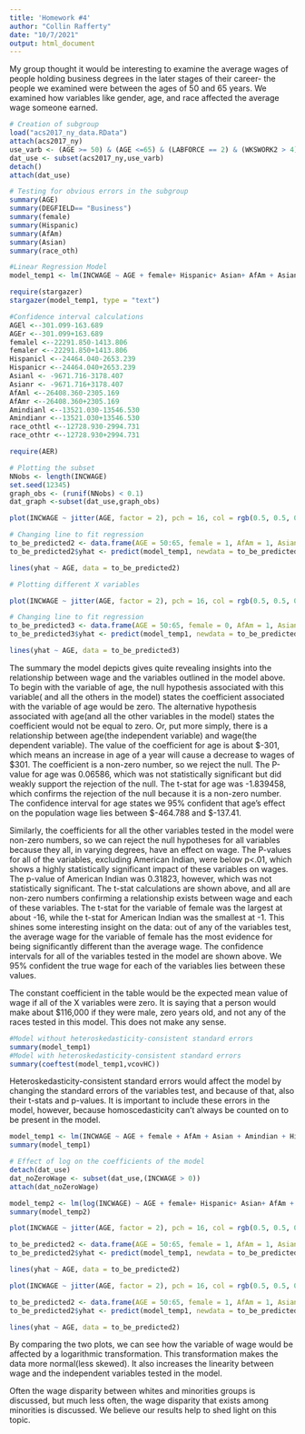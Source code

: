 ```yaml
---
title: 'Homework #4'
author: "Collin Rafferty"
date: "10/7/2021"
output: html_document
---
```


My group thought it would be interesting to examine the average wages of people holding business degrees in the later stages of their career- the people we examined were between the ages of 50 and 65 years. We examined how variables like gender, age, and race affected the average wage someone earned.

```r
# Creation of subgroup 
load("acs2017_ny_data.RData")
attach(acs2017_ny)
use_varb <- (AGE >= 50) & (AGE <=65) & (LABFORCE == 2) & (WKSWORK2 > 4) & (UHRSWORK >= 40) & (DEGFIELD== "Business")
dat_use <- subset(acs2017_ny,use_varb) 
detach()
attach(dat_use)

# Testing for obvious errors in the subgroup
summary(AGE)
summary(DEGFIELD== "Business")
summary(female)
summary(Hispanic)
summary(AfAm)
summary(Asian)
summary(race_oth)
```

```r
#Linear Regression Model
model_temp1 <- lm(INCWAGE ~ AGE + female+ Hispanic+ Asian+ AfAm + Asian + Amindian + race_oth) 

require(stargazer)
stargazer(model_temp1, type = "text")

#Confidence interval calculations
AGEl <--301.099-163.689  
AGEr <--301.099+163.689 
femalel <--22291.850-1413.806
femaler <--22291.850+1413.806
Hispanicl <--24464.040-2653.239
Hispanicr <--24464.040+2653.239
Asianl <- -9671.716-3178.407
Asianr <- -9671.716+3178.407
AfAml <--26408.360-2305.169
AfAmr <--26408.360+2305.169
Amindianl <--13521.030-13546.530
Amindianr <--13521.030+13546.530
race_othtl <--12728.930-2994.731
race_othtr <--12728.930+2994.731

require(AER)

# Plotting the subset
NNobs <- length(INCWAGE)
set.seed(12345) 
graph_obs <- (runif(NNobs) < 0.1) 
dat_graph <-subset(dat_use,graph_obs)  

plot(INCWAGE ~ jitter(AGE, factor = 2), pch = 16, col = rgb(0.5, 0.5, 0.5, alpha = 0.2), ylim = c(0,80000), data = dat_graph)

# Changing line to fit regression
to_be_predicted2 <- data.frame(AGE = 50:65, female = 1, AfAm = 1, Asian = 0, Amindian = 0, race_oth = 0, Hispanic = 1, DEGFIELD="Business")
to_be_predicted2$yhat <- predict(model_temp1, newdata = to_be_predicted2)

lines(yhat ~ AGE, data = to_be_predicted2)

# Plotting different X variables

plot(INCWAGE ~ jitter(AGE, factor = 2), pch = 16, col = rgb(0.5, 0.5, 0.5, alpha = 0.2), ylim = c(0,120000), data = dat_graph,xlab= "Age (years)", ylab="Wage ($)")

# Changing line to fit regression
to_be_predicted3 <- data.frame(AGE = 50:65, female = 0, AfAm = 1, Asian = 0, Amindian = 0, race_oth = 0, Hispanic = 1)
to_be_predicted3$yhat <- predict(model_temp1, newdata = to_be_predicted3)

lines(yhat ~ AGE, data = to_be_predicted3)

```

The summary the model depicts gives quite revealing insights into the relationship between wage and the variables outlined in the model above. To begin with the variable of age, the null hypothesis associated with this variable( and all the others in the model) states the coefficient associated with the variable of age would be zero. The alternative hypothesis associated with age(and all the other variables in the model) states the coefficient would not be equal to zero. Or, put more simply, there is a relationship between age(the independent variable) and wage(the dependent variable). The value of the coefficient for age is about $-301, which means an increase in age of a year will cause a decrease to wages of $301. The coefficient is a non-zero number, so we reject the null. The P-value for age was 0.06586, which was not statistically significant but did weakly support the rejection of the null. The t-stat for age was -1.839458, which confirms the rejection of the null because it is a non-zero number. The confidence interval for age states we 95% confident that age's effect on the population wage lies between $-464.788 and $-137.41.

Similarly, the coefficients for all the other variables tested in the model were non-zero numbers, so we can reject the null hypotheses for all variables because they all, in varying degrees, have an effect on wage. The P-values for all of the variables, excluding American Indian, were below p<.01, which shows a highly statistically significant impact of these variables on wages. The p-value of American Indian was 0.31823, however, which was not statistically significant. The t-stat calculations are shown above, and all are non-zero numbers confirming a relationship exists between wage and each of these variables. The t-stat for the variable of female was the largest at about -16, while the t-stat for American Indian was the smallest at -1. This shines some interesting insight on the data: out of any of the variables test, the average wage for the variable of female has the most evidence for being significantly different than the average wage. The confidence intervals for all of the variables tested in the model are shown above. We 95% confident the true wage for each of the variables lies between these values.

The constant coefficient in the table would be the expected mean value of wage if all of the X variables were zero. It is saying that a person would make about $116,000 if they were male, zero years old, and not any of the races tested in this model. This does not make any sense. 

```r
#Model without heteroskedasticity-consistent standard errors
summary(model_temp1)
#Model with heteroskedasticity-consistent standard errors
summary(coeftest(model_temp1,vcovHC))
```
 Heteroskedasticity-consistent standard errors would affect the model by changing the standard errors of the variables test, and because of that, also their t-stats and p-values. It is important to include these errors in the model, however, because homoscedasticity can't always be counted on to be present in the model. 

```r
model_temp1 <- lm(INCWAGE ~ AGE + female + AfAm + Asian + Amindian + Hispanic + race_oth )
summary(model_temp1)

# Effect of log on the coefficients of the model
detach(dat_use)
dat_noZeroWage <- subset(dat_use,(INCWAGE > 0))
attach(dat_noZeroWage)

model_temp2 <- lm(log(INCWAGE) ~ AGE + female+ Hispanic+ Asian+ AfAm + Asian + Amindian + race_oth) 
summary(model_temp2)
```

```r
plot(INCWAGE ~ jitter(AGE, factor = 2), pch = 16, col = rgb(0.5, 0.5, 0.5, alpha = 0.2), ylim = c(0,80000), data = dat_graph, xlab= "Age (years)", ylab="Wage ($)")

to_be_predicted2 <- data.frame(AGE = 50:65, female = 1, AfAm = 1, Asian = 0, Amindian = 0, race_oth = 0, Hispanic = 1, DEGFIELD="Business")
to_be_predicted2$yhat <- predict(model_temp1, newdata = to_be_predicted2)

lines(yhat ~ AGE, data = to_be_predicted2)

plot(INCWAGE ~ jitter(AGE, factor = 2), pch = 16, col = rgb(0.5, 0.5, 0.5, alpha = 0.2), ylim = c(0,80000), data = dat_noZeroWage, xlab= "Age (years)", ylab="Wage ($)")

to_be_predicted2 <- data.frame(AGE = 50:65, female = 1, AfAm = 1, Asian = 0, Amindian = 0, race_oth = 0, Hispanic = 1, DEGFIELD="Business")
to_be_predicted2$yhat <- predict(model_temp1, newdata = to_be_predicted2)

lines(yhat ~ AGE, data = to_be_predicted2)
```

By comparing the two plots, we can see how the variable of wage would be affected by a logarithmic transformation. This transformation makes the data more normal(less skewed). It also increases the linearity between wage and the independent variables tested in the model.

Often the wage disparity between whites and minorities groups is discussed, but much less often, the wage disparity that exists among minorities is discussed. We believe our results help to shed light on this topic. 
